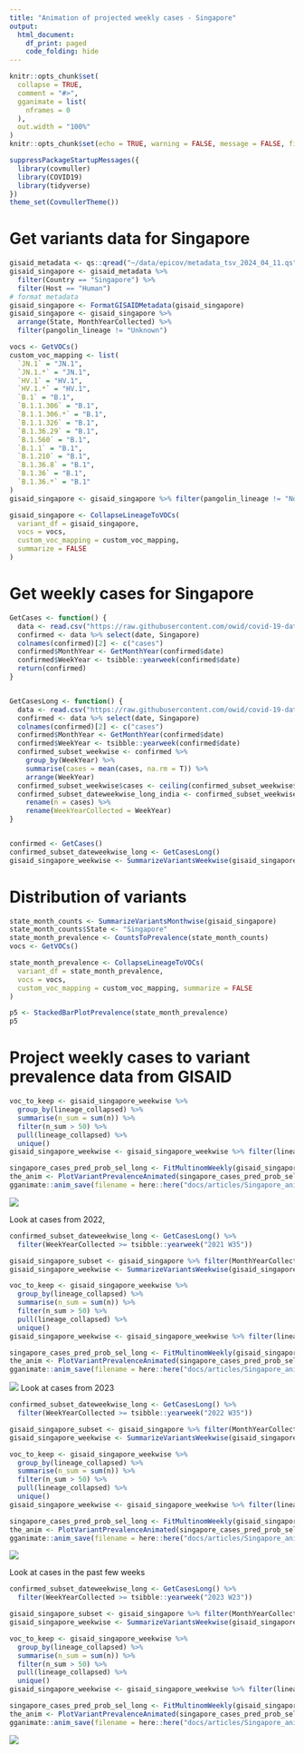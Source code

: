 ```yaml
---
title: "Animation of projected weekly cases - Singapore"
output:
  html_document:
    df_print: paged
    code_folding: hide
---
```


```r
knitr::opts_chunk$set(
  collapse = TRUE,
  comment = "#>",
  gganimate = list(
    nframes = 0
  ),
  out.width = "100%"
)
knitr::opts_chunk$set(echo = TRUE, warning = FALSE, message = FALSE, fig.dim = c(12, 5))
```



```r
suppressPackageStartupMessages({
  library(covmuller)
  library(COVID19)
  library(tidyverse)
})
theme_set(CovmullerTheme())
```

# Get variants data for Singapore

```r
gisaid_metadata <- qs::qread("~/data/epicov/metadata_tsv_2024_04_11.qs")
gisaid_singapore <- gisaid_metadata %>%
  filter(Country == "Singapore") %>%
  filter(Host == "Human")
# format metadata
gisaid_singapore <- FormatGISAIDMetadata(gisaid_singapore)
gisaid_singapore <- gisaid_singapore %>%
  arrange(State, MonthYearCollected) %>%
  filter(pangolin_lineage != "Unknown")

vocs <- GetVOCs()
custom_voc_mapping <- list(
  `JN.1` = "JN.1",
  `JN.1.*` = "JN.1",
  `HV.1` = "HV.1",
  `HV.1.*` = "HV.1",
  `B.1` = "B.1",
  `B.1.1.306` = "B.1",
  `B.1.1.306.*` = "B.1",
  `B.1.1.326` = "B.1",
  `B.1.36.29` = "B.1",
  `B.1.560` = "B.1",
  `B.1.1` = "B.1",
  `B.1.210` = "B.1",
  `B.1.36.8` = "B.1",
  `B.1.36` = "B.1",
  `B.1.36.*` = "B.1"
)
gisaid_singapore <- gisaid_singapore %>% filter(pangolin_lineage != "None")

gisaid_singapore <- CollapseLineageToVOCs(
  variant_df = gisaid_singapore,
  vocs = vocs,
  custom_voc_mapping = custom_voc_mapping,
  summarize = FALSE
)
```

# Get weekly cases for Singapore

```r
GetCases <- function() {
  data <- read.csv("https://raw.githubusercontent.com/owid/covid-19-data/master/public/data/cases_deaths/new_cases.csv")
  confirmed <- data %>% select(date, Singapore)
  colnames(confirmed)[2] <- c("cases")
  confirmed$MonthYear <- GetMonthYear(confirmed$date)
  confirmed$WeekYear <- tsibble::yearweek(confirmed$date)
  return(confirmed)
}


GetCasesLong <- function() {
  data <- read.csv("https://raw.githubusercontent.com/owid/covid-19-data/master/public/data/cases_deaths/new_cases.csv")
  confirmed <- data %>% select(date, Singapore)
  colnames(confirmed)[2] <- c("cases")
  confirmed$MonthYear <- GetMonthYear(confirmed$date)
  confirmed$WeekYear <- tsibble::yearweek(confirmed$date)
  confirmed_subset_weekwise <- confirmed %>%
    group_by(WeekYear) %>%
    summarise(cases = mean(cases, na.rm = T)) %>%
    arrange(WeekYear)
  confirmed_subset_weekwise$cases <- ceiling(confirmed_subset_weekwise$cases)
  confirmed_subset_dateweekwise_long_india <- confirmed_subset_weekwise %>%
    rename(n = cases) %>%
    rename(WeekYearCollected = WeekYear)
}


confirmed <- GetCases()
confirmed_subset_dateweekwise_long <- GetCasesLong()
gisaid_singapore_weekwise <- SummarizeVariantsWeekwise(gisaid_singapore)
```


# Distribution of variants



```r
state_month_counts <- SummarizeVariantsMonthwise(gisaid_singapore)
state_month_counts$State <- "Singapore"
state_month_prevalence <- CountsToPrevalence(state_month_counts)
vocs <- GetVOCs()

state_month_prevalence <- CollapseLineageToVOCs(
  variant_df = state_month_prevalence,
  vocs = vocs,
  custom_voc_mapping = custom_voc_mapping, summarize = FALSE
)

p5 <- StackedBarPlotPrevalence(state_month_prevalence)
p5
```


# Project weekly cases to variant prevalence data from GISAID

```r
voc_to_keep <- gisaid_singapore_weekwise %>%
  group_by(lineage_collapsed) %>%
  summarise(n_sum = sum(n)) %>%
  filter(n_sum > 50) %>%
  pull(lineage_collapsed) %>%
  unique()
gisaid_singapore_weekwise <- gisaid_singapore_weekwise %>% filter(lineage_collapsed %in% voc_to_keep)

singapore_cases_pred_prob_sel_long <- FitMultinomWeekly(gisaid_singapore_weekwise, confirmed_subset_dateweekwise_long)
the_anim <- PlotVariantPrevalenceAnimated(singapore_cases_pred_prob_sel_long, title = "Estimated cases (weekly average) in Singapore by variant", caption = "**Source: gisaid.org and ourworldindata.org/coronavirus**<br>", date_breaks = "100 days")
gganimate::anim_save(filename = here::here("docs/articles/Singapore_animated.gif"), animation = the_anim)
```

![](Singapore_animated.gif)

Look at cases from 2022,

```r
confirmed_subset_dateweekwise_long <- GetCasesLong() %>%
  filter(WeekYearCollected >= tsibble::yearweek("2021 W35"))

gisaid_singapore_subset <- gisaid_singapore %>% filter(MonthYearCollected > "Oct 2021")
gisaid_singapore_weekwise <- SummarizeVariantsWeekwise(gisaid_singapore_subset)

voc_to_keep <- gisaid_singapore_weekwise %>%
  group_by(lineage_collapsed) %>%
  summarise(n_sum = sum(n)) %>%
  filter(n_sum > 50) %>%
  pull(lineage_collapsed) %>%
  unique()
gisaid_singapore_weekwise <- gisaid_singapore_weekwise %>% filter(lineage_collapsed %in% voc_to_keep)

singapore_cases_pred_prob_sel_long <- FitMultinomWeekly(gisaid_singapore_weekwise, confirmed_subset_dateweekwise_long)
the_anim <- PlotVariantPrevalenceAnimated(singapore_cases_pred_prob_sel_long, title = "Estimated cases (weekly average) in Singapore by variant", caption = "**Source: gisaid.org and ourworldindata.org/coronavirus**<br>", date_breaks = "100 days")
gganimate::anim_save(filename = here::here("docs/articles/Singapore_animated_2021.gif"), animation = the_anim)
```

![](Singapore_animated_2021.gif)
Look at cases from 2023

```r
confirmed_subset_dateweekwise_long <- GetCasesLong() %>%
  filter(WeekYearCollected >= tsibble::yearweek("2022 W35"))

gisaid_singapore_subset <- gisaid_singapore %>% filter(MonthYearCollected > "October 2022")
gisaid_singapore_weekwise <- SummarizeVariantsWeekwise(gisaid_singapore_subset)

voc_to_keep <- gisaid_singapore_weekwise %>%
  group_by(lineage_collapsed) %>%
  summarise(n_sum = sum(n)) %>%
  filter(n_sum > 50) %>%
  pull(lineage_collapsed) %>%
  unique()
gisaid_singapore_weekwise <- gisaid_singapore_weekwise %>% filter(lineage_collapsed %in% voc_to_keep)

singapore_cases_pred_prob_sel_long <- FitMultinomWeekly(gisaid_singapore_weekwise, confirmed_subset_dateweekwise_long)
the_anim <- PlotVariantPrevalenceAnimated(singapore_cases_pred_prob_sel_long, title = "Estimated cases (weekly average) in Singapore by variant", caption = "**Source: gisaid.org and ourworldindata.org/coronavirus**<br>")
gganimate::anim_save(filename = here::here("docs/articles/Singapore_animated_2023.gif"), animation = the_anim)
```

![](Singapore_animated_2023.gif)



Look at cases in the past few weeks

```r
confirmed_subset_dateweekwise_long <- GetCasesLong() %>%
  filter(WeekYearCollected >= tsibble::yearweek("2023 W23"))

gisaid_singapore_subset <- gisaid_singapore %>% filter(MonthYearCollected > "June 2023")
gisaid_singapore_weekwise <- SummarizeVariantsWeekwise(gisaid_singapore_subset)

voc_to_keep <- gisaid_singapore_weekwise %>%
  group_by(lineage_collapsed) %>%
  summarise(n_sum = sum(n)) %>%
  filter(n_sum > 50) %>%
  pull(lineage_collapsed) %>%
  unique()
gisaid_singapore_weekwise <- gisaid_singapore_weekwise %>% filter(lineage_collapsed %in% voc_to_keep)

singapore_cases_pred_prob_sel_long <- FitMultinomWeekly(gisaid_singapore_weekwise, confirmed_subset_dateweekwise_long)
the_anim <- PlotVariantPrevalenceAnimated(singapore_cases_pred_prob_sel_long, title = "Estimated cases (weekly average) in Singapore by variant", caption = "**Source: gisaid.org and ourworldindata.org/coronavirus**<br>")
gganimate::anim_save(filename = here::here("docs/articles/Singapore_animated_2024.gif"), animation = the_anim)
```
![](Singapore_animated_2024.gif)
